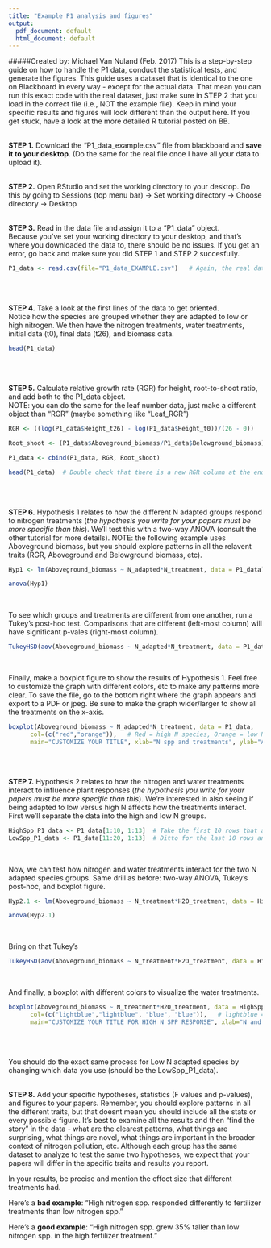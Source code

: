 ```yaml
---
title: "Example P1 analysis and figures"
output:
  pdf_document: default
  html_document: default
---
```

#####Created by: Michael Van Nuland (Feb. 2017)
This is a step-by-step guide on how to handle the P1 data, conduct the statistical tests, and generate the figures. This guide uses a dataset that is identical to the one on Blackboard in every way - except for the actual data. That mean you can run this exact code with the real dataset, just make sure in STEP 2 that you load in the correct file (i.e., NOT the example file). Keep in mind your specific results and figures will look different than the output here. If you get stuck, have a look at the more detailed R tutorial posted on BB.
<br>
<br>
  
**STEP 1.** Download the "P1_data_example.csv" file from blackboard and **save it to your desktop**. (Do the same for the real file once I have all your data to upload it).
<br>
<br>
  
**STEP 2.** Open RStudio and set the working directory to your desktop. Do this by going to Sessions (top menu bar) -> Set working directory -> Choose directory -> Desktop
<br>
<br>
  
**STEP 3.** Read in the data file and assign it to a "P1_data" object. 
<br>
Because you've set your working directory to your desktop, and that's where you downloaded the data to, there should be no issues. If you get an error, go back and make sure you did STEP 1 and STEP 2 succesfully.
```r
P1_data <- read.csv(file="P1_data_EXAMPLE.csv")   # Again, the real data will be "P1_data.csv"
```
<br>
<br>
  
**STEP 4.** Take a look at the first lines of the data to get oriented. <br> Notice how the species are grouped whether they are adapted to low or high nitrogen. We then have the nitrogen treatments, water treatments, initial data (t0), final data (t26), and biomass data.
```r
head(P1_data)
```
<br>
<br>
  
**STEP 5.** Calculate relative growth rate (RGR) for height, root-to-shoot ratio, and add both to the P1_data object. <br> NOTE: you can do the same for the leaf number data, just make a different object than "RGR" (maybe something like "Leaf_RGR")
```r
RGR <- ((log(P1_data$Height_t26) - log(P1_data$Height_t0))/(26 - 0))

Root_shoot <- (P1_data$Aboveground_biomass/P1_data$Belowground_biomass)

P1_data <- cbind(P1_data, RGR, Root_shoot)

head(P1_data)  # Double check that there is a new RGR column at the end of the file 
```
<br>
<br>
  
**STEP 6.** Hypothesis 1 relates to how the different N adapted groups respond to nitrogen treatments (*the hypothesis you write for your papers must be more specific than this*). We'll test this with a two-way ANOVA (consult the other tutorial for more details). NOTE: the following example uses Aboveground biomass, but you should explore patterns in all the relavent traits (RGR, Aboveground and Belowground biomass, etc).
```r
Hyp1 <- lm(Aboveground_biomass ~ N_adapted*N_treatment, data = P1_data)

anova(Hyp1) 
```
<br>
  
To see which groups and treatments are different from one another, run a Tukey's post-hoc test. Comparisons that are different (left-most column) will have significant p-vales (right-most column). 
```r
TukeyHSD(aov(Aboveground_biomass ~ N_adapted*N_treatment, data = P1_data))
```
<br>
  
Finally, make a boxplot figure to show the results of Hypothesis 1. Feel free to customize the graph with different colors, etc to make any patterns more clear. To save the file, go to the bottom right where the graph appears and export to a PDF or jpeg. Be sure to make the graph wider/larger to show all the treatments on the x-axis.
```r
boxplot(Aboveground_biomass ~ N_adapted*N_treatment, data = P1_data,     
      col=(c("red","orange")),   # Red = high N species, Orange = low N species
      main="CUSTOMIZE YOUR TITLE", xlab="N spp and treatments", ylab="Aboveground biomass (mg)")
```
<br>
<br>
  
**STEP 7.** Hypothesis 2 relates to how the nitrogen and water treatments interact to influence plant responses (*the hypothesis you write for your papers must be more specific than this*). We're interested in also seeing if being adapted to low versus high N affects how the treatments interact. First we'll separate the data into the high and low N groups.
```r
HighSpp_P1_data <- P1_data[1:10, 1:13]  # Take the first 10 rows that are only the High N adapted species, and all the 12 columns of treaments and plant trait measurements
LowSpp_P1_data <- P1_data[11:20, 1:13]  # Ditto for the last 10 rows and Low N adapted species
```
<br>
  
Now, we can test how nitrogen and water treatments interact for the two N adapted species groups. Same drill as before: two-way ANOVA, Tukey's post-hoc, and boxplot figure.
```r
Hyp2.1 <- lm(Aboveground_biomass ~ N_treatment*H2O_treatment, data = HighSpp_P1_data)

anova(Hyp2.1) 
```
<br>
  
Bring on that Tukey's
```r
TukeyHSD(aov(Aboveground_biomass ~ N_treatment*H2O_treatment, data = HighSpp_P1_data))
```
<br>
  
And finally, a boxplot with different colors to visualize the water treatments.
```r
boxplot(Aboveground_biomass ~ N_treatment*H2O_treatment, data = HighSpp_P1_data,     
      col=(c("lightblue","lightblue", "blue", "blue")),   # lightblue = dry, blue = wet
      main="CUSTOMIZE YOUR TITLE FOR HIGH N SPP RESPONSE", xlab="N and H2O treatments", ylab="Aboveground biomass (mg)")
```
<br>
<br>
  
You should do the exact same process for Low N adapted species by changing which data you use (should be the LowSpp_P1_data).
<br>
<br>
  
**STEP 8.** Add your specific hypotheses, statistics (F values and p-values), and figures to your papers. Remember, you should explore patterns in all the different traits, but that doesnt mean you should include all the stats or every possible figure. It's best to examine all the results and then "find the story" in the data - what are the clearest patterns, what things are surprising, what things are novel, what things are important in the broader context of nitrogen pollution, etc. Although each group has the same dataset to analyze to test the same two hypotheses, we expect that your papers will differ in the specific traits and results you report.
<br>
  
In your results, be precise and mention the effect size that different treatments had. 
<br>
  
Here's a **bad example**: "High nitrogen spp. responded differently to fertilizer treatments than low nitrogen spp." 
<br>
  
Here's a **good example**: "High nitrogen spp. grew 35% taller than low nitrogen spp. in the high fertilizer treatment." 